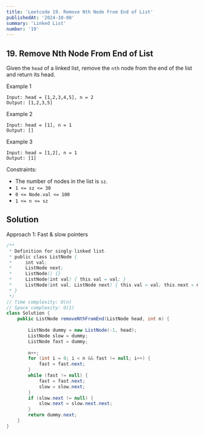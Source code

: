 ```yaml
---
title: 'Leetcode 19. Remove Nth Node From End of List'
publishedAt: '2024-10-08'
summary: 'Linked List'
number: '19'
---
```


## 19. Remove Nth Node From End of List

Given the `head` of a linked list, remove the `nth` node from the end of the list and return its head.

Example 1
`````
Input: head = [1,2,3,4,5], n = 2
Output: [1,2,3,5]
`````

Example 2
`````
Input: head = [1], n = 1
Output: []
`````

Example 3
`````
Input: head = [1,2], n = 1
Output: [1]
`````

Constraints:

- The number of nodes in the list is `sz`.
- `1 <= sz <= 30`
- `0 <= Node.val <= 100`
- `1 <= n <= sz`

## Solution
Approach 1: Fast & slow pointers
````JAVA
/**
 * Definition for singly-linked list.
 * public class ListNode {
 *     int val;
 *     ListNode next;
 *     ListNode() {}
 *     ListNode(int val) { this.val = val; }
 *     ListNode(int val, ListNode next) { this.val = val; this.next = next; }
 * }
 */
// Time complexity: O(n)
// Space complexity: O(1)
class Solution {
    public ListNode removeNthFromEnd(ListNode head, int n) {
        
        ListNode dummy = new ListNode(-1, head);
        ListNode slow = dummy;
        ListNode fast = dummy;
        
        n++;
        for (int i = 0; i < n && fast != null; i++) {
            fast = fast.next;
        }
        while (fast != null) {
            fast = fast.next;
            slow = slow.next;
        }
        if (slow.next != null) {
            slow.next = slow.next.next;    
        }
        return dummy.next;
    }
}
````